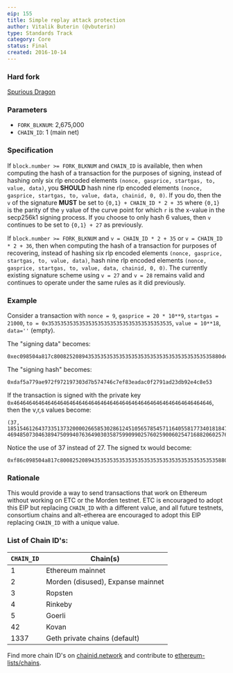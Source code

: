 ```yaml
---
eip: 155
title: Simple replay attack protection
author: Vitalik Buterin (@vbuterin)
type: Standards Track
category: Core
status: Final
created: 2016-10-14
---
```


### Hard fork
[Spurious Dragon](./eip-607.md)

### Parameters
- `FORK_BLKNUM`: 2,675,000
- `CHAIN_ID`: 1 (main net)

### Specification

If `block.number >= FORK_BLKNUM` and `CHAIN_ID` is available, then when computing the hash of a transaction for the purposes of signing, instead of hashing only six rlp encoded elements `(nonce, gasprice, startgas, to, value, data)`, you **SHOULD** hash nine rlp encoded elements `(nonce, gasprice, startgas, to, value, data, chainid, 0, 0)`.  If you do, then the `v` of the signature **MUST** be set to `{0,1} + CHAIN_ID * 2 + 35` where `{0,1}` is the parity of the `y` value of the curve point for which `r` is the x-value in the secp256k1 signing process.  If you choose to only hash 6 values, then `v` continues to be set to `{0,1} + 27` as previously.

If `block.number >= FORK_BLKNUM` and `v = CHAIN_ID * 2 + 35` or `v = CHAIN_ID * 2 + 36`, then when computing the hash of a transaction for purposes of recovering, instead of hashing six rlp encoded elements `(nonce, gasprice, startgas, to, value, data)`, hash nine rlp encoded elements `(nonce, gasprice, startgas, to, value, data, chainid, 0, 0)`. The currently existing signature scheme using `v = 27` and `v = 28` remains valid and continues to operate under the same rules as it did previously.

### Example

Consider a transaction with `nonce = 9`, `gasprice = 20 * 10**9`, `startgas = 21000`, `to = 0x3535353535353535353535353535353535353535`, `value = 10**18`, `data=''` (empty).

The "signing data" becomes:

```
0xec098504a817c800825208943535353535353535353535353535353535353535880de0b6b3a764000080018080
```

The "signing hash" becomes:

```
0xdaf5a779ae972f972197303d7b574746c7ef83eadac0f2791ad23db92e4c8e53
```

If the transaction is signed with the private key `0x4646464646464646464646464646464646464646464646464646464646464646`, then the v,r,s values become:

```
(37, 18515461264373351373200002665853028612451056578545711640558177340181847433846, 46948507304638947509940763649030358759909902576025900602547168820602576006531)
```

Notice the use of 37 instead of 27. The signed tx would become:

```
0xf86c098504a817c800825208943535353535353535353535353535353535353535880de0b6b3a76400008025a028ef61340bd939bc2195fe537567866003e1a15d3c71ff63e1590620aa636276a067cbe9d8997f761aecb703304b3800ccf555c9f3dc64214b297fb1966a3b6d83
```

### Rationale

This would provide a way to send transactions that work on Ethereum without working on ETC or the Morden testnet. ETC is encouraged to adopt this EIP but replacing `CHAIN_ID` with a different value, and all future testnets, consortium chains and alt-etherea are encouraged to adopt this EIP replacing `CHAIN_ID` with a unique value.


### List of Chain ID's:

| `CHAIN_ID`     | Chain(s)                                   |
| ---------------| -------------------------------------------|
| 1              | Ethereum mainnet                           |
| 2              | Morden (disused), Expanse mainnet          |
| 3              | Ropsten                                    |
| 4              | Rinkeby                                    |
| 5              | Goerli                                     |
| 42             | Kovan                                      |
| 1337           | Geth private chains (default)              |


Find more chain ID's on [chainid.network](https://chainid.network) and contribute to [ethereum-lists/chains](https://github.com/ethereum-lists/chains).